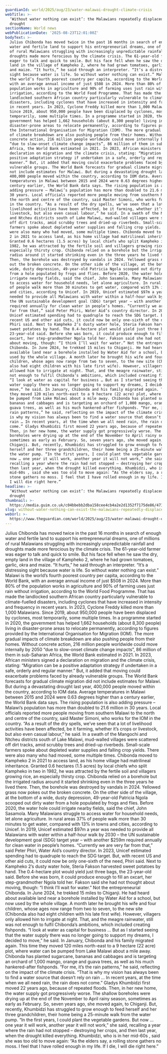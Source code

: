 ```yaml
---
guardianId: world/2025/aug/23/water-malawai-drought-climate-crisis
webTitle: >-
  ‘Without water nothing can exist’: the Malawians repeatedly displaced by
  drought
sectionName: World news
webPublicationDate: '2025-08-23T12:01:00Z'
bodyText: >-
  Julius Chibonda has moved twice in the past 16 months in search of enough
  water and fertile land to support his entrepreneurial dreams, one of millions
  of rural Malawians struggling with increasingly unpredictable rainfall and
  droughts made more ferocious by the climate crisis. The 61-year-old farmer was
  eager to talk and quick to smile. But his face fell when he saw the dry, empty
  land in the village of Kampheko 2, where he had grown tomatoes, garlic, okra
  and maize. “It hurts,” he said through an interpreter. “It’s a distressing
  sight because water is life. So without water nothing can exist.” Malawi is
  the world’s fourth poorest country per capita, according to the World Bank,
  with an average annual income of just $508 in 2024. More than 80% of the
  population works in agriculture and 90% of farming uses just rain without
  irrigation, according to the World Food Programme. That has made the
  landlocked southern African country particularly vulnerable to climate-fuelled
  disasters, including cyclones that have increased in intensity and frequency
  in recent years. In 2023, Cyclone Freddy killed more than 1,000 Malawians.
  Since 2019, about 950,000 people have been displaced by cyclones, most
  temporarily, some multiple times. In a programme started in 2020, the
  government has helped 1,662 households (about 8,300 people) living in
  disaster-prone areas to relocate permanently, according to figures provided by
  the International Organisation for Migration (IOM). The more gradual impacts
  of climate breakdown are also pushing people from their homes. Without
  concrete action, 216 million people worldwide could move internally by 2050
  “due to slow-onset climate change impacts”, 86 million of them in sub-Saharan
  Africa, the World Bank estimated in 2021. In 2023, African ministers signed a
  declaration on migration and the climate crisis, stating: “Migration can be a
  positive adaptation strategy if undertaken in a safe, orderly and regular
  manner.” But, it added that moving could exacerbate problems faced by already
  vulnerable groups. The World Bank forecasts for gradual climate migration did
  not include estimates for Malawi. But during a devastating drought last year,
  400,000 people moved within the country, according to IOM data. Average
  temperatures in Malawi between 2015 and 2024 were 0.63 degrees higher than a
  century earlier, the World Bank data says. The rising population is also
  adding pressure – Malawi’s population has more than doubled to 21.6 million in
  30 years. Local officials reported more people moving from southern Malawi to
  the north and centre of the country, said Master Simoni, who works for the IOM
  in the country. “As a result of the dry spells, we’ve seen that a lot of
  livelihood activities have been affected, be it farming, whether it’s crops or
  livestock, but also even casual labour,” he said. In a swath of the Mangochi
  and Ntcheu districts south of Lake Malawi, mud-walled villages were scattered
  off dirt tracks, amid scrubby trees and dried-up riverbeds. Small-scale
  farmers spoke about depleted water supplies and falling crop yields. There
  were also many who had moved, some multiple times. Chibonda moved to Kampheko
  2 in 2021 to access land, as his home village had matrilineal inheritance.
  Granted 0.6 hectares (1.5 acres) by local chiefs who split Kampheko in two in
  1982, he was attracted by the fertile soil and villagers growing rice, an
  especially thirsty crop. Chibonda relied on a borehole but the irrigated
  radius around it started shrinking even in the three years he lived there.
  Then, the borehole was destroyed by vandals in 2024. Yellowed grass now pokes
  out the broken concrete. On the other side of the village, at the bottom of a
  wide, dusty depression, 49-year-old Patricia Ngola scooped out dirty water
  from a hole populated by frogs and flies. Before 2020, the water hole could
  irrigate nearby fields, said the chief, John Sasamola. Many Malawians struggle
  to access water for household needs, let alone agriculture. In rural areas 37%
  of people walk more than 30 minutes to get water, compared with 13% in towns
  and cities, according to Unicef. In 2019, Unicef estimated $97m a year was
  needed to provide all Malawians with water within a half-hour walk by 2030 –
  the UN sustainable development goal (SDG) target year – with another $259m
  required annually for clean water in people’s homes. “Currently we are very
  far from that,” said Peter Phiri, Water Aid’s country director. In 2023,
  Unicef estimated spending had to quadruple to reach the SDG target. But, with
  recent US and other aid cuts, it could now be only one-sixth of the need,
  Phiri said. Next to Kampheko 2’s dusty water hole, Steria Fakson harvested
  sweet potatoes by hand. The 0.4-hectare plot would yield just three bags, the
  23-year-old said. Before she was born, it could produce enough to fill an
  oxcart, her step-grandmother Ngola told her. Fakson said she had not thought
  about moving, though: “I think I’ll wait for water.” Not the entrepreneurial
  Chibonda. In June 2024, he trekked 15 miles to Chiganji. He had heard about
  available land near a borehole installed by Water Aid for a school, but now
  used by the whole village. A month later he brought his wife and four
  children, whose ages now range from two to seven, to the new site (Chibonda
  also had eight children with his late first wife). However, villagers only
  allowed him to irrigate at night. That, and the meagre rainwater, still was
  not enough to fulfil Chibonda’s ambitions, which included creating fishponds.
  “I look at water as capital for business … But as I started seeing that the
  water supply there was no longer going to support my dreams, I decided to
  move,” he said. In January, Chibonda and his family migrated again. This time
  they moved 120 miles north-east to a 9 hectare (22 acre) plot, where water can
  be pumped from Lake Malawi about a mile away. Chibonda has planted sugarcane,
  bananas and cabbages and is targeting an orchard of 1,000 mango, orange and
  guava trees, as well as his much hankered-after fishponds. “For me, it’s the
  rain patterns,” he said, reflecting on the impact of the climate crisis. “That
  is why my vision has always been to find a water source that doesn’t rely on
  rain … In recent years, at the time when we all need rain, the rain does not
  come.” Gladys Khumbidzi first moved 22 years ago, because of repeated floods.
  Then, in her new home, the water supply got progressively worse. The shallow
  boreholes were drying up at the end of the November to April rainy season,
  sometimes as early as February. So, seven years ago, she moved again, to
  Chiganji. But, recently, Khumbidzi has struggled to grow enough to feed
  herself and her three grandchildren, their home being a 25-minute walk from
  the water pump. “In the first years, I could plant the vegetable gardens. But
  now … one year it will work, another year it will not work,” she said,
  recalling a year where the rain had not stopped – destroying her crops, and
  then last year, when the drought killed everything. Khumbidzi, who is in her
  mid-60s , said she was too old to move again: “As the elders say, a rolling
  stone gathers no moss. I feel that I have rolled enough in my life. If I die,
  I will die right here.”
headline: >-
  ‘Without water nothing can exist’: the Malawians repeatedly displaced by
  drought
thumbnail: >-
  https://media.guim.co.uk/c04bbebb2dba158cee4cb4a2e2d1352f7175de86/471_159_2677_2141/500.jpg
slug: without-water-nothing-can-exist-the-malawians-repeatedly-displaced-by-drought
webUrl: >-
  https://www.theguardian.com/world/2025/aug/23/water-malawai-drought-climate-crisis
---
```

Julius Chibonda has moved twice in the past 16 months in search of enough water and fertile land to support his entrepreneurial dreams, one of millions of rural Malawians struggling with increasingly unpredictable rainfall and droughts made more ferocious by the climate crisis. The 61-year-old farmer was eager to talk and quick to smile. But his face fell when he saw the dry, empty land in the village of Kampheko 2, where he had grown tomatoes, garlic, okra and maize. “It hurts,” he said through an interpreter. “It’s a distressing sight because water is life. So without water nothing can exist.” Malawi is the world’s fourth poorest country per capita, according to the World Bank, with an average annual income of just $508 in 2024. More than 80% of the population works in agriculture and 90% of farming uses just rain without irrigation, according to the World Food Programme. That has made the landlocked southern African country particularly vulnerable to climate-fuelled disasters, including cyclones that have increased in intensity and frequency in recent years. In 2023, Cyclone Freddy killed more than 1,000 Malawians. Since 2019, about 950,000 people have been displaced by cyclones, most temporarily, some multiple times. In a programme started in 2020, the government has helped 1,662 households (about 8,300 people) living in disaster-prone areas to relocate permanently, according to figures provided by the International Organisation for Migration (IOM). The more gradual impacts of climate breakdown are also pushing people from their homes. Without concrete action, 216 million people worldwide could move internally by 2050 “due to slow-onset climate change impacts”, 86 million of them in sub-Saharan Africa, the World Bank estimated in 2021. In 2023, African ministers signed a declaration on migration and the climate crisis, stating: “Migration can be a positive adaptation strategy if undertaken in a safe, orderly and regular manner.” But, it added that moving could exacerbate problems faced by already vulnerable groups. The World Bank forecasts for gradual climate migration did not include estimates for Malawi. But during a devastating drought last year, 400,000 people moved within the country, according to IOM data. Average temperatures in Malawi between 2015 and 2024 were 0.63 degrees higher than a century earlier, the World Bank data says. The rising population is also adding pressure – Malawi’s population has more than doubled to 21.6 million in 30 years. Local officials reported more people moving from southern Malawi to the north and centre of the country, said Master Simoni, who works for the IOM in the country. “As a result of the dry spells, we’ve seen that a lot of livelihood activities have been affected, be it farming, whether it’s crops or livestock, but also even casual labour,” he said. In a swath of the Mangochi and Ntcheu districts south of Lake Malawi, mud-walled villages were scattered off dirt tracks, amid scrubby trees and dried-up riverbeds. Small-scale farmers spoke about depleted water supplies and falling crop yields. There were also many who had moved, some multiple times. Chibonda moved to Kampheko 2 in 2021 to access land, as his home village had matrilineal inheritance. Granted 0.6 hectares (1.5 acres) by local chiefs who split Kampheko in two in 1982, he was attracted by the fertile soil and villagers growing rice, an especially thirsty crop. Chibonda relied on a borehole but the irrigated radius around it started shrinking even in the three years he lived there. Then, the borehole was destroyed by vandals in 2024. Yellowed grass now pokes out the broken concrete. On the other side of the village, at the bottom of a wide, dusty depression, 49-year-old Patricia Ngola scooped out dirty water from a hole populated by frogs and flies. Before 2020, the water hole could irrigate nearby fields, said the chief, John Sasamola. Many Malawians struggle to access water for household needs, let alone agriculture. In rural areas 37% of people walk more than 30 minutes to get water, compared with 13% in towns and cities, according to Unicef. In 2019, Unicef estimated $97m a year was needed to provide all Malawians with water within a half-hour walk by 2030 – the UN sustainable development goal (SDG) target year – with another $259m required annually for clean water in people’s homes. “Currently we are very far from that,” said Peter Phiri, Water Aid’s country director. In 2023, Unicef estimated spending had to quadruple to reach the SDG target. But, with recent US and other aid cuts, it could now be only one-sixth of the need, Phiri said. Next to Kampheko 2’s dusty water hole, Steria Fakson harvested sweet potatoes by hand. The 0.4-hectare plot would yield just three bags, the 23-year-old said. Before she was born, it could produce enough to fill an oxcart, her step-grandmother Ngola told her. Fakson said she had not thought about moving, though: “I think I’ll wait for water.” Not the entrepreneurial Chibonda. In June 2024, he trekked 15 miles to Chiganji. He had heard about available land near a borehole installed by Water Aid for a school, but now used by the whole village. A month later he brought his wife and four children, whose ages now range from two to seven, to the new site (Chibonda also had eight children with his late first wife). However, villagers only allowed him to irrigate at night. That, and the meagre rainwater, still was not enough to fulfil Chibonda’s ambitions, which included creating fishponds. “I look at water as capital for business … But as I started seeing that the water supply there was no longer going to support my dreams, I decided to move,” he said. In January, Chibonda and his family migrated again. This time they moved 120 miles north-east to a 9 hectare (22 acre) plot, where water can be pumped from Lake Malawi about a mile away. Chibonda has planted sugarcane, bananas and cabbages and is targeting an orchard of 1,000 mango, orange and guava trees, as well as his much hankered-after fishponds. “For me, it’s the rain patterns,” he said, reflecting on the impact of the climate crisis. “That is why my vision has always been to find a water source that doesn’t rely on rain … In recent years, at the time when we all need rain, the rain does not come.” Gladys Khumbidzi first moved 22 years ago, because of repeated floods. Then, in her new home, the water supply got progressively worse. The shallow boreholes were drying up at the end of the November to April rainy season, sometimes as early as February. So, seven years ago, she moved again, to Chiganji. But, recently, Khumbidzi has struggled to grow enough to feed herself and her three grandchildren, their home being a 25-minute walk from the water pump. “In the first years, I could plant the vegetable gardens. But now … one year it will work, another year it will not work,” she said, recalling a year where the rain had not stopped – destroying her crops, and then last year, when the drought killed everything. Khumbidzi, who is in her mid-60s , said she was too old to move again: “As the elders say, a rolling stone gathers no moss. I feel that I have rolled enough in my life. If I die, I will die right here.”
